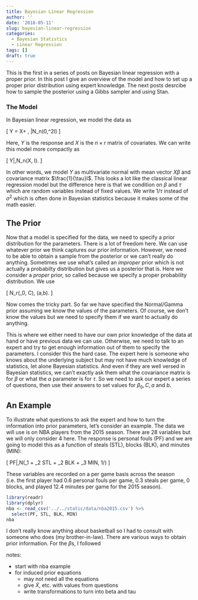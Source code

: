 ```yaml
---
title: Bayesian Linear Regression
author: ''
date: '2018-05-11'
slug: bayesian-linear-regression
categories:
  - Bayesian Statistics
  - Linear Regression
tags: []
draft: true
---
```


This is the first in a series of posts on Bayesian linear regression with a proper prior. In this post I give an overview of the model and how to set up a proper prior distribution using expert knowledge. The next posts desrcibe how to sample the posterior using a Gibbs sampler and using Stan.

### The Model

In Bayesian linear regression, we model the data as

\[ Y = X\beta + \varepsilon, \hspace{10pt} \varepsilon|\sigma \sim N_n(0,\sigma^2I) \]


Here, $Y$ is the response and $X$ is the $n \times r$ matrix of covariates. We can write this model more compactly as

\[ Y|\beta,\tau \sim N_n\left(X\beta, \frac{1}{\tau} I\right). \]

In other words, we model $Y$ as multivariate normal with mean vector $X\beta$ and covariance matrix $\frac{1}{\tau}I$. This looks a lot like the classical linear regression model but the difference here is that we condition on $\beta$ and $\tau$ which are random variables instead of fixed values. We write $1 / \tau$ instead of $\sigma^2$ which is often done in Bayesian statistics because it makes some of the math easier.


## The Prior

Now that a model is specified for the data, we need to specify a prior distribution for the parameters. There is a lot of freedom here. We can use whatever prior  we think captures our prior information. However, we need to be able to obtain a sample from the posterior or we can't really do anything. Sometimes we use what's called an *improper* prior which is not actually a probabilty distribution but gives us a posterior that is. Here we consider a *proper* prior, so called because we specify a proper probability distribution. We use

\[ \beta \sim N_r(\beta_0, C), \hspace{10pt} \tau \sim \text{Gamma}(a,b). \]

Now comes the tricky part. So far we have specified the Normal/Gamma prior assuming we know the values of the parameters. Of course, we don't know the values but we need to specify them if we want to actually do anything. 

This is where we either need to have our own prior knowledge of the data at hand or have previous data we can use. Otherwise, we need to talk to an expert and try to get enough information out of them to specify the parameters. I consider this the hard case. The expert here is someone who knows about the underlying subject but may not have much knowledge of statistics, let alone Bayesian statistics. And even if they are well versed in Bayesian statistics, we can't exactly ask them what the covariance matrix is for $\beta$ or what the $a$ parameter is for $\tau$. So we need to ask our expert a series of questions, then use their answers to set values for $\beta_0, C, a$ and $b$.

## An Example

To illustrate what questions to ask the expert and how to turn the information into prior parameters, let's consider an example. The data we will use is on NBA players from the 2015 season. There are 28 variables but we will only consider 4 here. The response is personal fouls (PF) and we are going to model this as a function of steals (STL), blocks (BLK), and minutes (MIN): 

\[ PF|\beta,\tau \sim N(\beta_1 + \beta_2 STL + \beta_2 BLK + \beta_3 MIN, \hspace{5pt} 1/\tau) \]

These variables are recorded on a per game basis across the season (i.e. the first player had 0.6 personal fouls per game, 0.3 steals per game, 0 blocks, and played 12.4 minutes per game for the 2015 season).

```r
library(readr)
library(dplyr)
nba <- read_csv('../../static/data/nba2015.csv') %>%
  select(PF, STL, BLK, MIN)
nba
```

I don't really know anything about basketball so I had to consult with someone who does (my brother-in-law). There are various ways to obtain prior information. For the $\beta$s, I followed 



notes:

+ start with nba example
+ for induced prior equations
    - may not need all the equations
    - give $\tilde{X}$, etc. with values from questions
    - write transformations to turn into beta and tau








